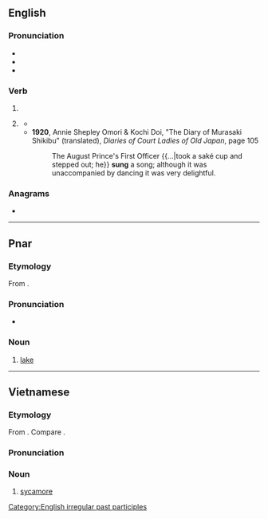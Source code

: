 {{also|súng|sùng|sũng|sưng|sừng|sững|sửng|suŋ}}
==English==

===Pronunciation===
* {{IPA|en|/sʌŋ/}}
* {{audio|en|en-us-sung.ogg|Audio (US)}}
* {{rhymes|en|ʌŋ}}

===Verb===
{{head|en|verb form}}

# {{past participle of|en|sing|nocat=1}}
# {{lb|en|archaic|or|dialectal}} {{en-simple past of|sing}}
#* {{quote-book|en|year=1859|author=Wilkie Collins|title=The Woman in White|passage=Lulled by the Syren-song that my own heart '''sung''' to me, with eyes shut to all sight, and ears closed to all sound of danger, I drifted nearer and nearer to the fatal rocks.}}
#* '''1920''', Annie Shepley Omori & Kochi Doi, "The Diary of Murasaki Shikibu" (translated), ''Diaries of Court Ladies of Old Japan'', page 105
#*: The August Prince's First Officer {{...|took a saké cup and stepped out; he}} '''sung''' a song; although it was unaccompanied by dancing it was very delightful.

===Anagrams===
* {{anagrams|en|a=gnsu|Ngus|Ungs|gnus|guns|nugs|snug}}

[[Category:English irregular past participles]]

----

==Pnar==

===Etymology===
From {{inh|pbv|aav-khs-pro|*suːŋ}}.

===Pronunciation===
* {{IPA|pbv|/suŋ/}}

===Noun===
{{head|pbv|noun}}

# [[lake]]
#: {{syn|pbv|nan|pung}}

----

==Vietnamese==

===Etymology===
From {{inh|vi|mkh-vie-pro|*t-ruːŋ||}}. Compare {{cog|pac|tarúng||fig}}.

===Pronunciation===
{{vi-pron}}

===Noun===
{{vi-noun|cls=[[cây]], [[trái]], [[quả]]|𣑁}}

# [[sycamore]]

{{topics|vi|Trees}}